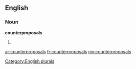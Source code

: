 ==English==

===Noun===
'''counterproposals'''

# {{plural of|[[counterproposal]]}}

[[Category:English plurals]]

[[ar:counterproposals]]
[[fr:counterproposals]]
[[my:counterproposals]]